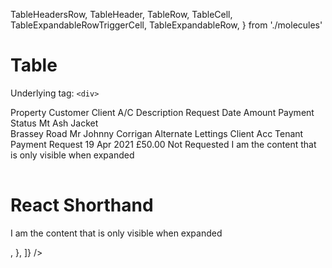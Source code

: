   TableHeadersRow,
  TableHeader,
  TableRow,
  TableCell,
  TableExpandableRowTriggerCell,
  TableExpandableRow,
} from './molecules'

<Meta title="V3/Table/Component" component={Table} />

# Table

Underlying tag: `<div>`

<Canvas>
  <Story name="Default Usage">
    <Table>
      <TableHeadersRow>
        <TableHeader>Property</TableHeader>
        <TableHeader>Customer</TableHeader>
        <TableHeader>Client A/C</TableHeader>
        <TableHeader>Description</TableHeader>
        <TableHeader>Request Date</TableHeader>
        <TableHeader>Amount</TableHeader>
        <TableHeader>Payment Status</TableHeader>
        <TableHeader>
          <Icon icon="solidEdit" fontSize="1.2rem" />
        </TableHeader>
      </TableHeadersRow>
      <TableRow>
        <TableCell darkText icon="home">
          Mt Ash Jacket
          <br />
          Brassey Road
        </TableCell>
        <TableCell narrowLabel="N_Customer" icon="username">
          Mr Johnny Corrigan
        </TableCell>
        <TableCell>Alternate Lettings Client Acc</TableCell>
        <TableCell>Tenant Payment Request</TableCell>
        <TableCell narrowLabel="Request Date">19 Apr 2021</TableCell>
        <TableCell darkText>£50.00</TableCell>
        <TableCell narrowIsFullWidth>Not Requested</TableCell>
        <TableExpandableRowTriggerCell />
      </TableRow>
      <TableExpandableRow>I am the content that is only visible when expanded</TableExpandableRow>
    </Table>
  </Story>
</Canvas>

<RenderHtmlMarkup component="V3/Table/Component" story="Default Usage" />

# React Shorthand

<Canvas>
  <Story name="React shorthand usage">
    <Table
      rows={[
        {
          cells: [
            {
              label: 'Property',
              value: 'Mt Ash Jacket, Brassey Road',
              icon: 'home',
              cellHasDarkText: true,
              narrowTable: { showLabel: true },
            },
            {
              label: 'Customer',
              value: 'Mr Johnny Corrigan',
              icon: 'username',
              narrowTable: { showLabel: true },
            },
            {
              label: 'Client A/C',
              value: 'Alternate Lettings Client Acc',
            },
            {
              label: 'Description',
              value: 'Tenant Payment Request',
            },
            {
              label: 'Request Date',
              value: '19 Apr 2021',
              narrowTable: { showLabel: true },
            },
            {
              label: 'Amount',
              value: '19 Apr 2021',
              cellHasDarkText: true,
            },
            {
              label: 'Payment Status',
              value: 'Not Requested',
              narrowTable: { isFullWidth: true },
            },
          ],
          expandableContent: <p>I am the content that is only visible when expanded</p>,
        },
      ]}
    />
  </Story>
</Canvas>
